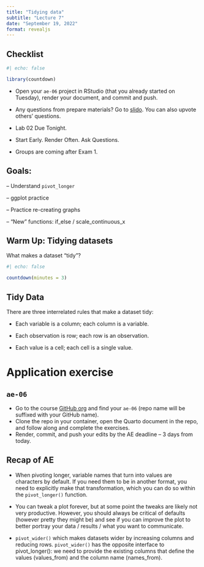 ```yaml
---
title: "Tidying data"
subtitle: "Lecture 7"
date: "September 19, 2022"
format: revealjs
---
```


## Checklist

```r
#| echo: false

library(countdown)
```
-   Open your `ae-06` project in RStudio (that you already started on Tuesday), render your document, and commit and push.

-   Any questions from prepare materials? Go to [slido](https://app.sli.do/event/jqUCoxmpsqKVcCKKwbn4Vg). You can also upvote others' questions.

- Lab 02 Due Tonight. 

- Start Early. Render Often. Ask Questions. 

- Groups are coming after Exam 1.


## Goals: 

-- Understand `pivot_longer`

-- ggplot practice 

-- Practice re-creating graphs 

-- "New" functions: if_else / scale_continuous_x

## Warm Up: Tidying datasets


What makes a dataset "tidy"?


```r
#| echo: false

countdown(minutes = 3)
```

## Tidy Data

There are three interrelated rules that make a dataset tidy:

- Each variable is a column; each column is a variable.

- Each observation is row; each row is an observation.

- Each value is a cell; each cell is a single value.

# Application exercise

## `ae-06`

-   Go to the course [GitHub org](https://github.com/sta199-f22-2) and find your `ae-06` (repo name will be suffixed with your GitHub name).
-   Clone the repo in your container, open the Quarto document in the repo, and follow along and complete the exercises.
-   Render, commit, and push your edits by the AE deadline -- 3 days from today.

## Recap of AE {.smaller}

-   When pivoting longer, variable names that turn into values are characters by default. If you need them to be in another format, you need to explicitly make that transformation, which you can do so within the `pivot_longer()` function.

-   You can tweak a plot forever, but at some point the tweaks are likely not very productive. However, you should always be critical of defaults (however pretty they might be) and see if you can improve the plot to better portray your data / results / what you want to communicate.

-  `pivot_wider()` which makes datasets wider by increasing columns and reducing rows. `pivot_wider()` has the opposite interface to pivot_longer(): we need to provide the existing columns that define the values (values_from) and the column name (names_from).
